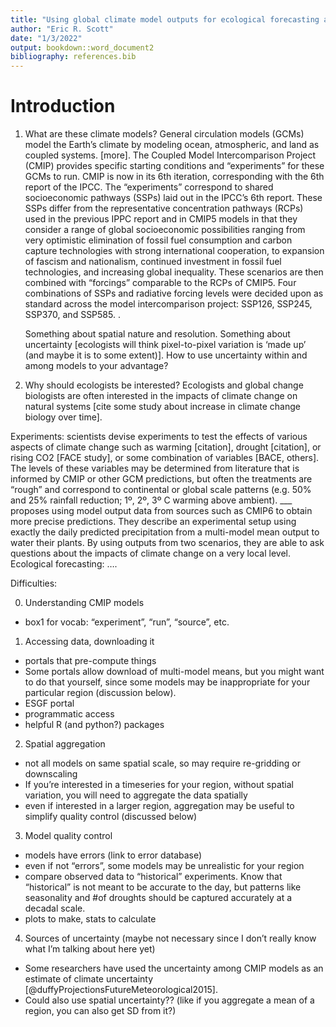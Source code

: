 ```yaml
---
title: "Using global climate model outputs for ecological forecasting at a local scale"
author: "Eric R. Scott"
date: "1/3/2022"
output: bookdown::word_document2
bibliography: references.bib
---
```


# Introduction

1.  What are these climate models?
    General circulation models (GCMs) model the Earth's climate by modeling ocean, atmospheric, and land as coupled systems.
    [more].
    The Coupled Model Intercomparison Project (CMIP) provides specific starting conditions and "experiments" for these GCMs to run.
    CMIP is now in its 6th iteration, corresponding with the 6th report of the IPCC.
    The "experiments" correspond to shared socioeconomic pathways (SSPs) laid out in the IPCC's 6th report.
    These SSPs differ from the representative concentration pathways (RCPs) used in the previous IPPC report and in CMIP5 models in that they consider a range of global socioeconomic possibilities ranging from very optimistic elimination of fossil fuel consumption and carbon capture technologies with strong international cooperation, to expansion of fascism and nationalism, continued investment in fossil fuel technologies, and increasing global inequality.
    These scenarios are then combined with "forcings" comparable to the RCPs of CMIP5.
    Four combinations of SSPs and radiative forcing levels were decided upon as standard across the model intercomparison project: SSP126, SSP245, SSP370, and SSP585.
    <!--# in box, explain that SSP126 is actually SSP1 (sustainable, reduced inequality) with a 2.6 Wm-1 forcing level -->.

    Something about spatial nature and resolution.
    Something about uncertainty [ecologists will think pixel-to-pixel variation is 'made up' (and maybe it is to some extent)].
    How to use uncertainty within and among models to your advantage?

2.  Why should ecologists be interested?
    Ecologists and global change biologists are often interested in the impacts of climate change on natural systems [cite some study about increase in climate change biology over time].

Experiments: scientists devise experiments to test the effects of various aspects of climate change such as warming [citation], drought [citation], or rising CO2 [FACE study], or some combination of variables [BACE, others].
The levels of these variables may be determined from literature that is informed by CMIP or other GCM predictions, but often the treatments are "rough" and correspond to continental or global scale patterns (e.g. 50% and 25% rainfall reduction; 1º, 2º, 3º C warming above ambient).
\_\_\_ proposes using model output data from sources such as CMIP6 to obtain more precise predictions.
They describe an experimental setup using exactly the daily predicted precipitation from a multi-model mean output to water their plants.
By using outputs from two scenarios, they are able to ask questions about the impacts of climate change on a very local level.
Ecological forecasting: ....

Difficulties:

0.  Understanding CMIP models

-   box1 for vocab: "experiment", "run", "source", etc.

1.  Accessing data, downloading it

-   portals that pre-compute things
-   Some portals allow download of multi-model means, but you might want to do that yourself, since some models may be inappropriate for your particular region (discussion below).
-   ESGF portal
-   programmatic access
-   helpful R (and python?) packages

2.  Spatial aggregation

-   not all models on same spatial scale, so may require re-gridding or downscaling
-   If you're interested in a timeseries for your region, without spatial variation, you will need to aggregate the data spatially
-   even if interested in a larger region, aggregation may be useful to simplify quality control (discussed below)

3.  Model quality control

-   models have errors (link to error database)
-   even if not "errors", some models may be unrealistic for your region
-   compare observed data to "historical" experiments. Know that "historical" is not meant to be accurate to the day, but patterns like seasonality and \#of droughts should be captured accurately at a decadal scale.
-   plots to make, stats to calculate

4.  Sources of uncertainty (maybe not necessary since I don't really know what I'm talking about here yet)

-   Some researchers have used the uncertainty among CMIP models as an estimate of climate uncertainty [@duffyProjectionsFutureMeteorological2015].
-   Could also use spatial uncertainty?? (like if you aggregate a mean of a region, you can also get SD from it?)
